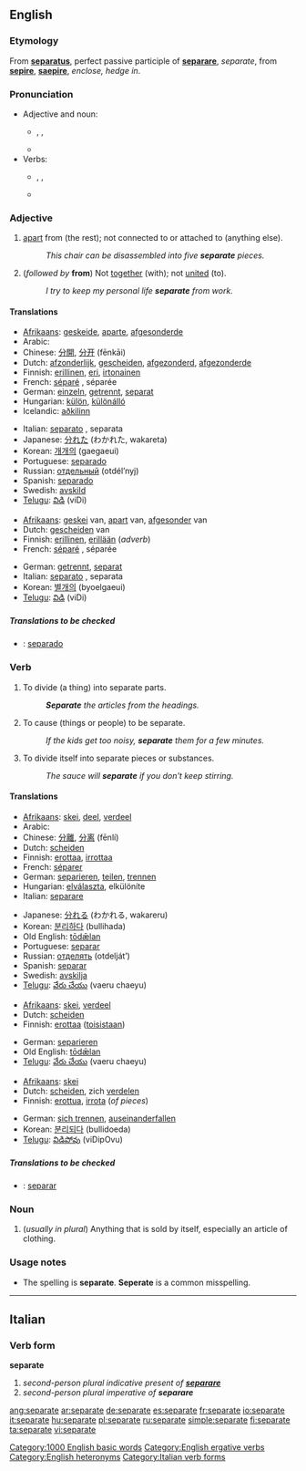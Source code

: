 ==English==

===Etymology===

From {{L.}} '''[[separatus]]''', perfect passive participle of '''[[separare#Latin|separare]]''', ''separate'', from '''[[sepire]]''', '''[[saepire]]''', ''enclose, hedge in''.

===Pronunciation===

* Adjective and noun:
** {{AHD|sĕ'pərət}}, {{IPA|/ˈsɛpərət/}}, {{SAMPA|/"sEp@r@t/}}
** {{audio|en-us-separate-adj.ogg|Audio (US), adjective}}
* Verbs:
** {{AHD|sĕ'pərāt}}, {{IPA|/ˈsɛpəreɪt/}}, {{SAMPA|/"sEp@reIt/}}
** {{audio|en-us-separate-verb.ogg|Audio (US), verb}}

===Adjective===
{{en-adj|-}}

# [[Apart|apart]] from (the rest); not connected to or attached to (anything else).
#: ''This chair can be disassembled into five '''separate''' pieces.''
# (''followed by'' '''from''') Not [[together]] (with); not [[united]] (to).
#: ''I try to keep my personal life '''separate''' from work.''

====Translations====

{{trans-top|apart from; not connected to}}
*[[Afrikaans]]: [[geskeide]], [[aparte]], [[afgesonderde]]
*Arabic: {{ARchar|[[منفصل]]}} {{IPAchar|(munfáʂel)}}
*Chinese: [[分開]], [[分开]] (fēnkāi)
*Dutch: [[afzonderlijk]], [[gescheiden]], [[afgezonderd]], [[afgezonderde]]
*Finnish: [[erillinen]], [[eri]], [[irtonainen]]
*French: [[séparé]] {{m}}, séparée {{f}}
*German: [[einzeln]], [[getrennt]], [[separat]]
*Hungarian: [[külön]], [[különálló]]
*Icelandic: [[aðkilinn]]
{{trans-mid}}
*Italian: [[separato]] {{m}}, separata {{f}}
*Japanese: [[分れた]] (わかれた, wakareta)
*Korean: [[개개의]] (gaegaeui)
*Portuguese: [[separado]]
*Russian: [[отдельный]] (otdél’nyj)
*Spanish: [[separado]]
*Swedish: [[avskild]]
*[[Telugu]]: [[విడి]] (viDi)
{{trans-bottom}}

{{trans-top|followed by "from": not together with}}
*[[Afrikaans]]: [[geskei]] van, [[apart]] van, [[afgesonder]] van
*Dutch: [[gescheiden]] van
*Finnish: [[erillinen]], [[erillään]] (''adverb'')
*French: [[séparé]] {{m}}, séparée {{f}}
{{trans-mid}}
*German: [[getrennt]], [[separat]]
*Italian: [[separato]] {{m}}, separata {{f}}
*Korean: [[별개의]] (byoelgaeui)
*[[Telugu]]: [[విడి]] (viDi)
{{trans-bottom}}

=====Translations to be checked=====
<!--Remove this section once all of the translations below have been moved into the tables above.-->
{{checktrans}}

*{{ttbc|Spanish}}: [[separado]]

===Verb===
{{en-verb|separat|ing}}

# {{transitive}} To divide (a thing) into separate parts.
#: '''''Separate''' the articles from the headings.''
# {{transitive}} To cause (things or people) to be separate.
#: ''If the kids get too noisy, '''separate''' them for a few minutes.''
# {{intransitive}} To divide itself into separate pieces or substances.
#: ''The sauce will '''separate''' if you don't keep stirring.''

====Translations====

{{trans-top|divide (a thing) into separate parts}}
*[[Afrikaans]]: [[skei]], [[deel]], [[verdeel]]
*Arabic: {{ARchar|[[فصل]]}} {{IPAchar|(fáʂala)}}
*Chinese: [[分離]], [[分离]] (fēnlí)
*Dutch: [[scheiden]]
*Finnish: [[erottaa]], [[irrottaa]]
*French: [[séparer]]
*German: [[separieren]], [[teilen]], [[trennen]]
*Hungarian: [[elválaszta]], elkülöníte
*Italian: [[separare#Italian|separare]]
{{trans-mid}}
*Japanese: [[分れる]] (わかれる, wakareru)
*Korean: [[분리하다]] (bullihada)
*Old English: [[todælan|tōdǣlan]]
*Portuguese: [[separar]]
*Russian: [[отделять]] (otdelját’)
*Spanish: [[separar]]
*Swedish: [[avskilja]]
*[[Telugu]]: [[వేరు చేయు]] (vaeru chaeyu)
{{trans-bottom}}

{{trans-top|cause (things or people) to be separate}}
*[[Afrikaans]]: [[skei]], [[verdeel]]
*Dutch: [[scheiden]]
*Finnish: [[erottaa]] ([[toinen|toisistaan]])
{{trans-mid}}
*German: [[separieren]]
*Old English: [[todælan|tōdǣlan]]
*[[Telugu]]: [[వేరు చేయు]] (vaeru chaeyu)
{{trans-bottom}}

{{trans-top|divide itself into separate pieces or substances}}
*[[Afrikaans]]: [[skei]]
*Dutch: [[scheiden]], zich [[verdelen]]
*Finnish: [[erottua]], [[irrota]] (''of pieces'')
{{trans-mid}}
*German: [[sich trennen]], [[auseinanderfallen]]
*Korean: [[분리되다]] (bullidoeda)
*[[Telugu]]: [[విడిపోవు]] (viDipOvu)
{{trans-bottom}}

=====Translations to be checked=====

<!--Remove this section once all of the translations below have been moved into the tables above.-->
{{checktrans}}

*{{ttbc|Spanish}}: [[separar]]

===Noun===
{{en-noun}}

# (''usually in plural'') Anything that is sold by itself, especially an article of clothing.

===Usage notes===

* The spelling is '''separate'''.  '''Seperate''' is a common misspelling.

[[Category:1000 English basic words]]
[[Category:English ergative verbs]]
[[Category:English heteronyms]]

----

==Italian==

===Verb form===
'''separate'''

# ''second-person plural indicative present of '''[[separare#Italian|separare]]'''''
# ''second-person plural imperative of '''separare'''''

[[Category:Italian verb forms]]

[[ang:separate]]
[[ar:separate]]
[[de:separate]]
[[es:separate]]
[[fr:separate]]
[[io:separate]]
[[it:separate]]
[[hu:separate]]
[[pl:separate]]
[[ru:separate]]
[[simple:separate]]
[[fi:separate]]
[[ta:separate]]
[[vi:separate]]